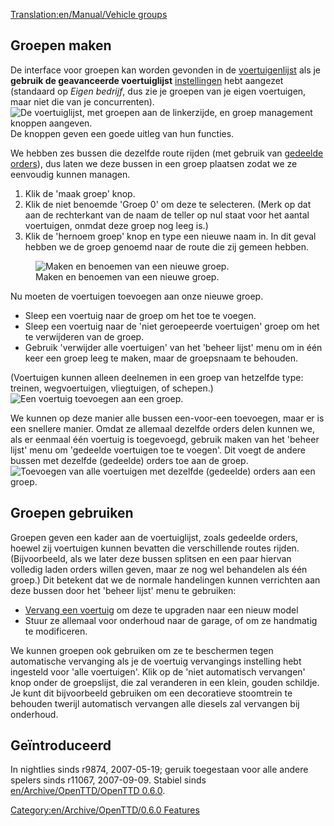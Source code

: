 [[Translation:en/Manual/Vehicle groups]]
{{nl/Vertaling|en/Manual/Vehicle groups|75}}


{{nl/Manual/Tutorial/Tutorial}}

== Groepen maken ==
{{nl/Opmerking|Een voertuig kan slechts deel uitmaken van één groep.}}
De interface voor groepen kan worden gevonden in de [[en/Manual/Vehicle lists|voertuigenlijst]] als je '''gebruik de geavanceerde voertuiglijst''' [[nl/Archive/Manual/Settings/Geavanceerde instellingen|instellingen]] hebt aangezet (standaard op ''Eigen bedrijf'', dus zie je groepen van je eigen voertuigen, maar niet die van je concurrenten).
[[File:en/Manual/Groups-ungrouped.png|none|frame|De voertuiglijst, met groepen aan de linkerzijde, en groep management knoppen aangeven.]]
De knoppen geven een goede uitleg van hun functies.

We hebben zes bussen die dezelfde route rijden (met gebruik van [[nl/Manual/Orders#gedeelde-orders|gedeelde orders]]), dus laten we deze bussen in een groep plaatsen zodat we ze eenvoudig kunnen managen.
# Klik de 'maak groep' knop.
# Klik de niet benoemde 'Groep 0' om deze te selecteren. (Merk op dat aan de rechterkant van de naam de teller op nul staat voor het aantal voertuigen, onmdat deze groep nog leeg is.)
# Klik de 'hernoem groep' knop en type een nieuwe naam in. In dit geval hebben we de groep genoemd naar de route die zij gemeen hebben.
[[File:en/Manual/Groups-newname.png|none|frame|Maken en benoemen van een nieuwe groep.]]

Nu moeten de voertuigen toevoegen aan onze nieuwe groep.
* Sleep een voertuig naar de groep om het toe te voegen.
* Sleep een voertuig naar de 'niet geroepeerde voertuigen' groep om het te verwijderen van de groep.
* Gebruik 'verwijder alle voertuigen' van het 'beheer lijst' menu om in één keer een groep leeg te maken, maar de groepsnaam te behouden.
(Voertuigen kunnen alleen deelnemen in een groep van hetzelfde type: treinen, wegvoertuigen, vliegtuigen, of schepen.)
[[File:en/Manual/Groups-dragbus.png|none|frame|Een voertuig toevoegen aan een groep.]]

We kunnen op deze manier alle bussen een-voor-een toevoegen, maar er is een snellere manier.
Omdat ze allemaal dezelfde orders delen kunnen we, als er eenmaal één voertuig is toegevoegd, gebruik maken van het 'beheer lijst' menu om 'gedeelde voertuigen toe te voegen'.
Dit voegt de andere bussen met dezelfde (gedeelde) orders toe aan de groep.
[[File:en/Manual/Groups-addshared.png|none|frame|Toevoegen van alle voertuigen met dezelfde (gedeelde) orders aan een groep.]]

== Groepen gebruiken ==
Groepen geven een kader aan de voertuiglijst, zoals gedeelde orders, hoewel zij voertuigen kunnen bevatten die verschillende routes rijden.
(Bijvoorbeeld, als we later deze bussen splitsen en een paar hiervan volledig laden orders willen geven, maar ze nog wel behandelen als één groep.)
Dit betekent dat we de normale handelingen kunnen verrichten aan deze bussen door het 'beheer lijst'  menu te gebruiken:
* [[nl/Manual/Voertuig vervangen|Vervang een voertuig]] om deze te upgraden naar een nieuw model
* Stuur ze allemaal voor onderhoud naar de garage, of om ze handmatig te modificeren.

We kunnen groepen ook gebruiken om ze te beschermen tegen automatische vervanging als je de voertuig vervangings instelling hebt ingesteld voor 'alle voertuigen'.
Klik op de 'niet automatisch vervangen' knop onder de groepslijst, die zal veranderen in een klein, gouden schildje.
Je kunt dit bijvoorbeeld gebruiken om een decoratieve stoomtrein te behouden twerijl automatisch vervangen alle diesels zal vervangen bij onderhoud.

== Geïntroduceerd ==
In nightlies sinds r9874, 2007-05-19; geruik toegestaan voor alle andere spelers sinds r11067, 2007-09-09. Stabiel sinds [[en/Archive/OpenTTD/OpenTTD 0.6.0]].

[[Category:en/Archive/OpenTTD/0.6.0 Features]]